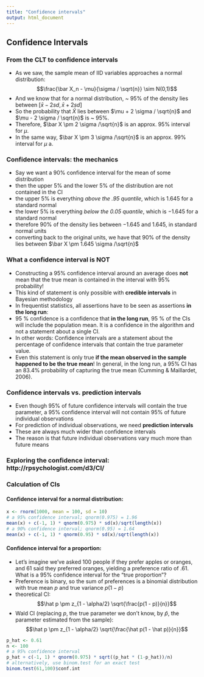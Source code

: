```yaml
---
title: "Confidence intervals"
output: html_document
---
```


## Confidence Intervals

### From the CLT to confidence intervals

* As we saw, the sample mean of IID variables approaches a normal distribution:
$$\frac{\bar X_n - \mu}{\sigma / \sqrt{n}} \sim N(0,1)$$
* And we know that for a normal distribution,  ~ 95% of the density lies between $[\bar{x} - 2 sd, \bar{x} + 2 sd]$
* So the probability that $\bar X$ lies between $\mu + 2 \sigma / \sqrt{n}$ and $\mu - 2 \sigma / \sqrt{n}$ is ~ 95%.
* Therefore, 
$\bar X \pm 2 \sigma /\sqrt{n}$
is an approx. 95% interval for $\mu$.
* In the same way, 
$\bar X \pm 3 \sigma /\sqrt{n}$
is an approx. 99% interval for $\mu$ a.

### Confidence intervals: the mechanics

* Say we want a 90% confidence interval for the mean of some distribution
* then the upper 5% and the lower 5% of the distribution are not contained in the CI
* the upper 5% is everything _above the .95 quantile_, which is $1.645$ for a standard normal
* the lower 5% is everything _below the 0.05 quantile_, which is $-1.645$ for a standard normal
* therefore 90% of the density lies between $-1.645$ and $1.645$, in standard normal units
* converting back to the original units, we have that 90% of the density lies between
$\bar X \pm 1.645 \sigma /\sqrt{n}$


### What a confidence interval is NOT

* Constructing a 95% confidence interval around an average does __not__ mean that the true mean is contained in the interval with 95% probability!
* This kind of statement is only possible with __credible intervals__ in Bayesian methodology
* In frequentist statistics, all assertions have to be seen as assertions __in the long run__:
* 95 % confidence is a confidence that __in the long run__, 95 % of the CIs will include the population mean. It is a confidence in the algorithm and not a statement about a single CI.
* In other words: Confidence intervals are a statement about the percentage of confidence intervals that contain the true parameter value.
* Even this statement is only true __if the mean observed in the sample happened to be the true mean__! In general, in the long run, a 95% CI has an 83.4% probability of capturing the true mean (Cumming & Maillardet, 2006).

### Confidence intervals vs. prediction intervals
* Even though 95% of future confidence intervals will contain the true parameter, a 95%
confidence interval will not contain 95% of future individual observations
* For prediction of individual observations, we need __prediction intervals__
* These are always much wider than confidence intervals
* The reason is that future individual observations vary much more than future means


### Exploring the confidence interval: http://rpsychologist.com/d3/CI/


### Calculation of CIs

#### Confidence interval for a normal distribution:

```r
x <- rnorm(1000, mean = 100, sd = 10)
# a 95% confidence interval; qnorm(0.975) = 1.96
mean(x) + c(-1, 1) * qnorm(0.975) * sd(x)/sqrt(length(x))
# a 90% confidence interval; qnorm(0.95) = 1.64
mean(x) + c(-1, 1) * qnorm(0.95) * sd(x)/sqrt(length(x))
```


#### Confidence interval for a proportion:

* Let's imagine we've asked 100 people if they prefer apples or oranges, and 61 said they preferred oranges, yielding a preference ratio of .61. What is a 95% confidence interval for the "true proportion"?
* Preference is binary, so the sum of preferences is a binomial distribution with true mean $p$ and true variance $p(1-p)$
* theoretical CI:
$$\hat p \pm z_{1 - \alpha/2}  \sqrt{\frac{p(1 - p)}{n}}$$
* Wald CI (replacing $p$, the true parameter we don't know, by $\hat p$, the parameter estimated from the sample):
$$\hat p \pm z_{1 - \alpha/2}  \sqrt{\frac{\hat p(1 - \hat p)}{n}}$$


```r
p_hat <- 0.61
n <- 100
# a 95% confidence interval
p_hat + c(-1, 1) * qnorm(0.975) * sqrt((p_hat * (1-p_hat))/n)
# alternatively, use binom.test for an exact test
binom.test(61,100)$conf.int
```

